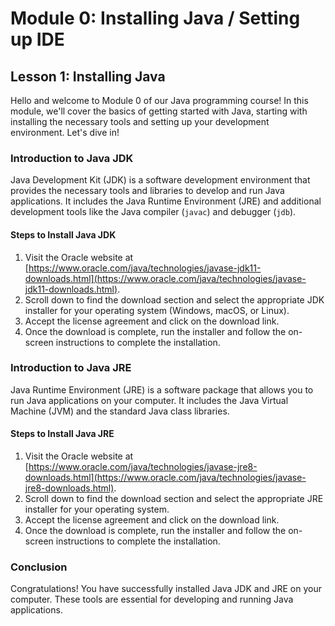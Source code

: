# Module 0: Installing Java / Setting up IDE

## Lesson 1: Installing Java

Hello and welcome to Module 0 of our Java programming course! In this module, we'll cover the basics of getting started with Java, starting with installing the necessary tools and setting up your development environment. Let's dive in!

### Introduction to Java JDK

Java Development Kit (JDK) is a software development environment that provides the necessary tools and libraries to develop and run Java applications. It includes the Java Runtime Environment (JRE) and additional development tools like the Java compiler (`javac`) and debugger (`jdb`).

#### Steps to Install Java JDK

1. Visit the Oracle website at [https://www.oracle.com/java/technologies/javase-jdk11-downloads.html](https://www.oracle.com/java/technologies/javase-jdk11-downloads.html).
2. Scroll down to find the download section and select the appropriate JDK installer for your operating system (Windows, macOS, or Linux).
3. Accept the license agreement and click on the download link.
4. Once the download is complete, run the installer and follow the on-screen instructions to complete the installation.

### Introduction to Java JRE

Java Runtime Environment (JRE) is a software package that allows you to run Java applications on your computer. It includes the Java Virtual Machine (JVM) and the standard Java class libraries.

#### Steps to Install Java JRE

1. Visit the Oracle website at [https://www.oracle.com/java/technologies/javase-jre8-downloads.html](https://www.oracle.com/java/technologies/javase-jre8-downloads.html).
2. Scroll down to find the download section and select the appropriate JRE installer for your operating system.
3. Accept the license agreement and click on the download link.
4. Once the download is complete, run the installer and follow the on-screen instructions to complete the installation.

### Conclusion

Congratulations! You have successfully installed Java JDK and JRE on your computer. These tools are essential for developing and running Java applications.
